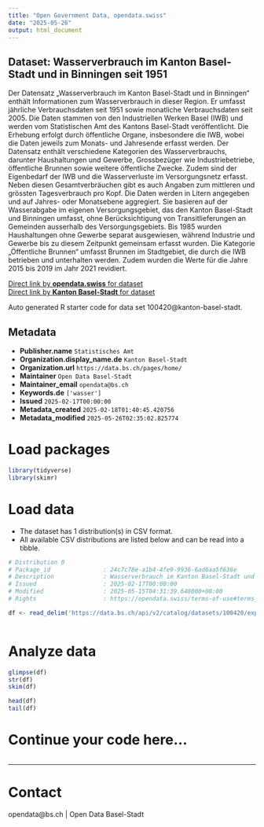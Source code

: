 ```yaml
---
title: "Open Government Data, opendata.swiss"
date: "2025-05-26"
output: html_document
---
```


## Dataset: Wasserverbrauch im Kanton Basel-Stadt und in Binningen seit 1951

Der Datensatz „Wasserverbrauch im Kanton Basel-Stadt und in Binningen“ enthält Informationen zum Wasserverbrauch in dieser Region. Er umfasst jährliche Verbrauchsdaten seit 1951 sowie monatliche Verbrauchsdaten seit 2005. Die Daten stammen von den Industriellen Werken Basel (IWB) und werden vom Statistischen Amt des Kantons Basel-Stadt veröffentlicht. Die Erhebung erfolgt durch öffentliche Organe, insbesondere die IWB, wobei die Daten jeweils zum Monats- und Jahresende erfasst werden. Der Datensatz enthält verschiedene Kategorien des Wasserverbrauchs, darunter Haushaltungen und Gewerbe, Grossbezüger wie Industriebetriebe, öffentliche Brunnen sowie weitere öffentliche Zwecke. Zudem sind der Eigenbedarf der IWB und die Wasserverluste im Versorgungsnetz erfasst. Neben diesen Gesamtverbräuchen gibt es auch Angaben zum mittleren und grössten Tagesverbrauch pro Kopf. Die Daten werden in Litern angegeben und auf Jahres- oder Monatsebene aggregiert. Sie basieren auf der Wasserabgabe im eigenen Versorgungsgebiet, das den Kanton Basel-Stadt und Binningen umfasst, ohne Berücksichtigung von Transitlieferungen an Gemeinden ausserhalb des Versorgungsgebiets. Bis 1985 wurden Haushaltungen ohne Gewerbe separat ausgewiesen, während Industrie und Gewerbe bis zu diesem Zeitpunkt gemeinsam erfasst wurden. Die Kategorie „Öffentliche Brunnen“ umfasst Brunnen im Stadtgebiet, die durch die IWB betrieben und unterhalten werden. Zudem wurden die Werte für die Jahre 2015 bis 2019 im Jahr 2021 revidiert.

[Direct link by **opendata.swiss** for dataset](https://opendata.swiss/de/dataset/wasserverbrauch-im-kanton-basel-stadt-und-in-binningen-seit-1951)<br>
[Direct link by **Kanton Basel-Stadt** for dataset](https://data.bs.ch/explore/dataset/100420/)

Auto generated R starter code for data set 100420@kanton-basel-stadt.

## Metadata

- **Publisher.name** `Statistisches Amt`
- **Organization.display_name.de** `Kanton Basel-Stadt`
- **Organization.url** `https://data.bs.ch/pages/home/`
- **Maintainer** `Open Data Basel-Stadt`
- **Maintainer_email** `opendata@bs.ch`
- **Keywords.de** `['wasser']`
- **Issued** `2025-02-17T00:00:00`
- **Metadata_created** `2025-02-18T01:40:45.420756`
- **Metadata_modified** `2025-05-26T02:35:02.825774`


# Load packages

```r

library(tidyverse)
library(skimr)

```

# Load data

-   The dataset has 1 distribution(s) in CSV format.
-   All available CSV distributions are listed below and can be read into a tibble.

```r

# Distribution 0
# Package_id               : 24c7c78e-a1b4-4fe9-9936-6ad6aa5f636e
# Description              : Wasserverbrauch im Kanton Basel-Stadt und in Binningen seit 1951 (csv)
# Issued                   : 2025-02-17T00:00:00
# Modified                 : 2025-05-15T04:31:39.648000+00:00
# Rights                   : https://opendata.swiss/terms-of-use#terms_by

df <- read_delim('https://data.bs.ch/api/v2/catalog/datasets/100420/exports/csv?use_labels=true')



```

# Analyze data

```r

glimpse(df)
str(df)
skim(df)

head(df)
tail(df)

```

# Continue your code here...

```r

```

------------------------------------------------------------------------

# Contact

opendata@bs.ch | Open Data Basel-Stadt
